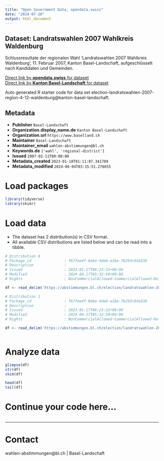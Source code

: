 ```yaml
---
title: "Open Government Data, opendata.swiss"
date: "2024-07-20"
output: html_document
---
```


## Dataset: Landratswahlen 2007 Wahlkreis Waldenburg

Schlussresultate der regionalen Wahl 'Landratswahlen 2007 Wahlkreis Waldenburg', 11. Februar 2007, Kanton Basel-Landschaft, aufgeschlüsselt nach Kandidaten und Gemeinden.

[Direct link by **opendata.swiss** for dataset](https://opendata.swiss/de/dataset/landratswahlen-2007-wahlkreis-waldenburg)<br>
[Direct link by **Kanton Basel-Landschaft** for dataset](https://abstimmungen.bl.ch/election/landratswahlen-2007-region-4-12-waldenburg/data)

Auto generated R starter code for data set election-landratswahlen-2007-region-4-12-waldenburg@kanton-basel-landschaft.

## Metadata

- **Publisher** `Basel-Landschaft`
- **Organization.display_name.de** `Kanton Basel-Landschaft`
- **Organization.url** `https://www.baselland.ch`
- **Maintainer** `Basel-Landschaft`
- **Maintainer_email** `wahlen-abstimmungen@bl.ch`
- **Keywords.de** `['wahl', 'regional-district']`
- **Issued** `2007-02-11T00:00:00`
- **Metadata_created** `2023-01-18T01:11:07.341789`
- **Metadata_modified** `2024-06-04T03:15:51.276655`


# Load packages

```r

library(tidyverse)
library(skimr)

```

# Load data

-   The dataset has 2 distribution(s) in CSV format.
-   All available CSV distributions are listed below and can be read into a tibble.

```r

# Distribution 0
# Package_id               : f67fee4f-8ebe-4de6-a1be-7b293c9da538
# Description              : 
# Issued                   : 2023-01-17T06:23:32+00:00
# Modified                 : 2024-04-17T05:32:50+00:00
# Rights                   : NonCommercialAllowed-CommercialAllowed-ReferenceRequired

df <- read_delim('https://abstimmungen.bl.ch/election/landratswahlen-2007-region-4-12-waldenburg/data-parties-csv')

# Distribution 1
# Package_id               : f67fee4f-8ebe-4de6-a1be-7b293c9da538
# Description              : 
# Issued                   : 2023-01-17T06:23:32+00:00
# Modified                 : 2024-04-17T05:32:50+00:00
# Rights                   : NonCommercialAllowed-CommercialAllowed-ReferenceRequired

df <- read_delim('https://abstimmungen.bl.ch/election/landratswahlen-2007-region-4-12-waldenburg/data-csv')



```

# Analyze data

```r

glimpse(df)
str(df)
skim(df)

head(df)
tail(df)

```

# Continue your code here...

```r

```

------------------------------------------------------------------------

# Contact

wahlen-abstimmungen@bl.ch | Basel-Landschaft
